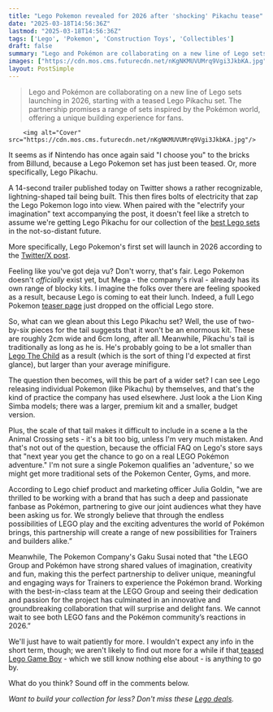 ```yaml
---
title: "Lego Pokemon revealed for 2026 after 'shocking' Pikachu tease"
date: "2025-03-18T14:56:36Z"
lastmod: "2025-03-18T14:56:36Z"
tags: ['Lego', 'Pokemon', 'Construction Toys', 'Collectibles']
draft: false
summary: "Lego and Pokémon are collaborating on a new line of Lego sets launching in 2026, starting with a teased Lego Pikachu set.  The partnership promises a range of sets inspired by the Pokémon world, offering a unique building experience for fans."
images: ["https://cdn.mos.cms.futurecdn.net/nKgNKMUVUMrq9Vgi3JkbKA.jpg"]
layout: PostSimple
---
```

> Lego and Pokémon are collaborating on a new line of Lego sets launching in 2026, starting with a teased Lego Pikachu set.  The partnership promises a range of sets inspired by the Pokémon world, offering a unique building experience for fans.


        <img alt="Cover" src="https://cdn.mos.cms.futurecdn.net/nKgNKMUVUMrq9Vgi3JkbKA.jpg"/>
        
It seems as if Nintendo has once again said "I choose you" to the bricks from Billund, because a Lego Pokemon set has just been teased. Or, more specifically, Lego Pikachu.

A 14-second trailer published today on Twitter shows a rather recognizable, lightning-shaped tail being built. This then fires bolts of electricity that zap the Lego Pokemon logo into view. When paired with the "electrify your imagination" text accompanying the post, it doesn't feel like a stretch to assume we're getting Lego Pikachu for our collection of the [best Lego sets](https://www.gamesradar.com/best-lego-sets-and-kits/) in the not-so-distant future.

More specifically, Lego Pokemon's first set will launch in 2026 according to the [Twitter/X post](https://x.com/Pokemon/status/1901998066003214595).

Feeling like you've got deja vu? Don't worry, that's fair. Lego Pokemon doesn't *officially* exist yet, but Mega - the company's rival - already has its own range of blocky kits. I imagine the folks over there are feeling spooked as a result, because Lego is coming to eat their lunch. Indeed, a full Lego Pokemon [teaser page](https://click.linksynergy.com/deeplink?id=kXQk6%2AivFEQ&mid=24340&u1=grd-us-1010594396282781887&murl=https%3A%2F%2Fwww.lego.com%2Fen-us%2Fthemes%2Fpokemon%2Fabout%3Ficmp%3Dint-srch-1) just dropped on the official Lego store.

So, what can we glean about this Lego Pikachu set? Well, the use of two-by-six pieces for the tail suggests that it won't be an enormous kit. These are roughly 2cm wide and 6cm long, after all. Meanwhile, Pikachu's tail is traditionally as long as he is. He's probably going to be a lot smaller than [Lego The Child](https://www.gamesradar.com/lego-the-child-review/) as a result (which is the sort of thing I'd expected at first glance), but larger than your average minifigure.

The question then becomes, will this be part of a wider set? I can see Lego releasing individual Pokemon (like Pikachu) by themselves, and that's the kind of practice the company has used elsewhere. Just look a the Lion King Simba models; there was a larger, premium kit and a smaller, budget version.

Plus, the scale of that tail makes it difficult to include in a scene a la the Animal Crossing sets - it's a bit too big, unless I'm very much mistaken. And that's not out of the question, because the official FAQ on Lego's store says that "next year you get the chance to go on a real LEGO Pokémon adventure." I'm not sure a single Pokemon qualifies an 'adventure,' so we might get more traditional sets of the Pokemon Center, Gyms, and more.

According to Lego chief product and marketing officer Julia Goldin, "we are thrilled to be working with a brand that has such a deep and passionate fanbase as Pokémon, partnering to give our joint audiences what they have been asking us for. We strongly believe that through the endless possibilities of LEGO play and the exciting adventures the world of Pokémon brings, this partnership will create a range of new possibilities for Trainers and builders alike.”

Meanwhile, The Pokemon Company's Gaku Susai noted that "the LEGO Group and Pokémon have strong shared values of imagination, creativity and fun, making this the perfect partnership to deliver unique, meaningful and engaging ways for Trainers to experience the Pokémon brand. Working with the best-in-class team at the LEGO Group and seeing their dedication and passion for the project has culminated in an innovative and groundbreaking collaboration that will surprise and delight fans. We cannot wait to see both LEGO fans and the Pokémon community’s reactions in 2026.”

We'll just have to wait patiently for more. I wouldn't expect any info in the short term, though; we aren't likely to find out more for a while if that[ teased Lego Game Boy](https://www.gamesradar.com/toys-collectibles/lego-game-boy-revealed/) - which we still know nothing else about - is anything to go by.

What do you think? Sound off in the comments below.

*Want to build your collection for less? Don't miss these *[<em>Lego deals</em>](https://www.gamesradar.com/lego-deals-and-sales/)*.*
        